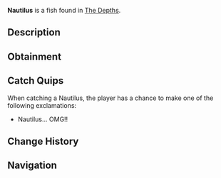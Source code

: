 {{FishInfobox
|image          = Nautilus.png
|rarity         = Legendary
|sea            = First Sea
|location       = [[The Depths]]
|sublocation    = Coral Reef
|sources        = Fishing Rod
|radar_location = 
|prog_speed     = -10
|xp             = 300
|weather        = 
|time           = Night
|season         = Spring, Summer
|bait           = 
|base_weight    = 80
|base_value     = 1000
|weight_range   = 40
|base_chance    = 0.2
|base_resil     = 30
}}
'''Nautilus''' is a {{Rarity|Legendary}} fish found in [[The Depths]].

== Description ==
{{Description|An ancient, spiral-shelled mollusc with a glowing & graceful body, tentacle-filled movements. The Nautilus is an elusive octopus that creates a thick, spiral-shaped shell around its body for protection.|Bestiary Entry}}

== Obtainment ==
{{Description|Dwells in deep coral reefs and rocky underwater caves, mostly visible during the Night.|Bestiary Hint}}
{{Fish Availability|
The Depths
The Depths/Absolute Darkness
|top_rods      = 
Leviathan's Fang Rod\92889.64\151259.43;
Free Spirit Rod\80395.05\121818.46;
Trident Rod\79030.64\120509.56;
Azure Of Lagoon\60984.77\99838.27;
No-Life Rod\59871.74\98016.14;
Lucky Rod\39186.62\62253.1;
Firefly Rod\56476.49\95828.4;
Adventurer's Rod\48718.75\82784.97;
Fast Rod\50638.59\87195.96;
Fischer's Rod\34017.57\58575.78;
Plastic Rod\34003.78\58444.01;
Seraphic Rod\56336.62\89524.04;
Ethereal Prism Rod\56248.14\88848.08;
Astralhook Rod\56032.91\89279.99;
Rod Of The Forgotten Fang\54187.82\87940.38;
Challenger's Rod\54180.44\88842.55;
Blazebringer Rod\52693.22\83542.78;
Verdant Shear Rod\49725.05\78859.95;
Zeus Rod\49659.77\78733.38;
Rod Of The Depths\49022\79889.06;
Rod Of The Exalted One\48821.16\76002.71;
Depthseeker Rod\45701.69\72877.07;
Avalanche Rod\40919.51\65742.09;
Volcanic Rod\39271.36\62263.02;
Steady Rod\13474.52\23885.22
|recommended   = Trident Rod
}}

== Catch Quips ==
When catching a Nautilus, the player has a chance to make one of the following exclamations:
* Nautilus... OMG!!

== Change History ==
{{Change History|{{subst:Current Version}}}}

== Navigation ==
{{Fish Navbox|The Depths}}